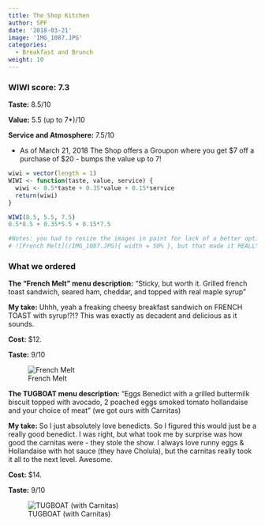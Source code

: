 ```yaml
---
title: The Shop Kitchen
author: SPF
date: '2018-03-21'
image: 'IMG_1087.JPG'
categories:
  - Breakfast and Brunch
weight: 10
---
```


### WIWI score: 7.3

**Taste:** 8.5/10

**Value:** 5.5 (up to 7*)/10

**Service and Atmosphere:** 7.5/10

* As of March 21, 2018 The Shop offers a Groupon where you get $7 off a purchase of $20 - bumps the value up to 7!

```r
wiwi = vector(length = 1)
WIWI <- function(taste, value, service) {
  wiwi <- 0.5*taste + 0.35*value + 0.15*service
  return(wiwi)
}

WIWI(8.5, 5.5, 7.5)
0.5*8.5 + 0.35*5.5 + 0.15*7.5

#Notes: you had to resize the images in paint for lack of a better option.  This was supposed to work:
# ![French Melt](/IMG_1087.JPG){ width = 50% }, but that made it REALLY small.  I think it's worth trying again next time though.
```

### What we ordered

**The "French Melt" menu description:** "Sticky, but worth it. Grilled french toast sandwich, seared ham, cheddar, and topped with real maple syrup"

**My take:**  Uhhh, yeah a freaking cheesy breakfast sandwich on FRENCH TOAST with syrup!?!?  This was exactly as decadent and delicious as it sounds.  

**Cost:** $12. 

**Taste:** 9/10

![French Melt](/IMG_1087.JPG)

**The TUGBOAT menu description:** "Eggs Benedict with a grilled buttermilk biscuit topped with avocado, 2 poached eggs smoked tomato hollandaise and your choice of meat" (we got ours with Carnitas)

**My take:**  So I just absolutely love benedicts.  So I figured this would just be a really good benedict.  I was right, but what took me by surprise was how good the carnitas were - they stole the show.  I always love runny eggs & Hollandaise with hot sauce (they have Cholula), but the carnitas really took it all to the next level.  Awesome.  

**Cost:** $14. 

**Taste:** 9/10

![TUGBOAT (with Carnitas)](/IMG_1086 (2).JPG)

